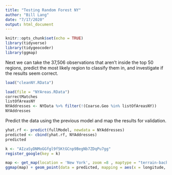 ```yaml
---
title: "Testing Random Forest NY"
author: "Bill Lang"
date: "7/17/2020"
output: html_document
---
```


```r
knitr::opts_chunk$set(echo = TRUE)
library(tidyverse)
library(tidygeocoder)
library(ggmap)
```


Next we can take the 37,506 observations that aren't inside the top 50 regions, predict the most likely region to classify them in, and investigate if the results seem correct.

```r
load("cleanNY.RData")
```

```r
load(file = "NYAreas.RData")
correctMatches
listOfAreasNY
NYAddresses <- NYData %>% filter(!(Coarse.Geo %in% listOfAreasNY))
NYAddresses
```

Predict the data using the previous model and map the results for validation. 

```r
yhat.rf <- predict(fullModel, newdata = NYAddresses)
predicted <- cbind(yhat.rf, NYAddresses)
predicted
```


```r
k <- "AIzaSyDNMoGGfgl9f5KtGCnp9BegNb7ZDqPu7gg"
register_google(key = k)
```


```r
map <- get_map(location = 'New York', zoom =8 , maptype = "terrain-background", source = 'google', color = 'color')
ggmap(map) + geom_point(data = predicted, mapping = aes(x = longitude, y = latitude, color = factor(yhat.rf)), size = 1)+ theme(legend.position = "none")
```






